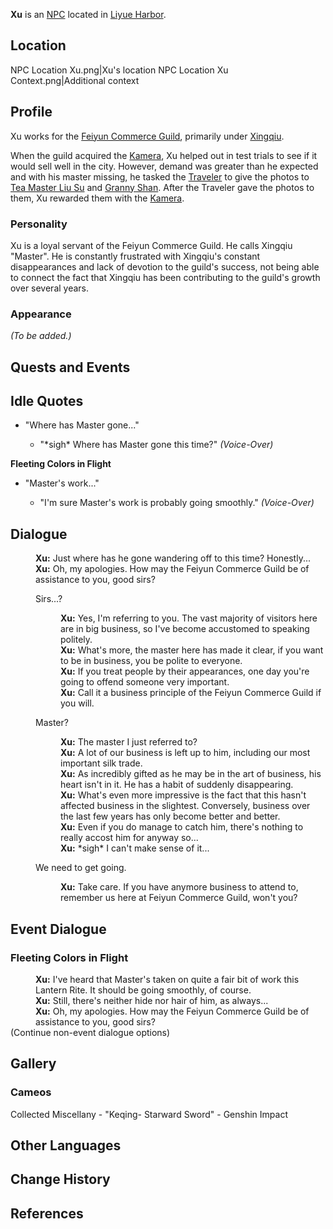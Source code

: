 {{Meta
<!-- REMOVE THIS TEMPLATE AFTER ADDING MISSING INFO -->
|missing_NPC_profile  = yes
}}
{{Character Infobox
|image            = NPC Xu.png
|type             = NPC
|region           = Liyue
|affiliation      = Feiyun Commerce Guild
|title            = Servant, Feiyun Commerce Guild
}}
'''Xu''' is an [[NPC]] located in [[Liyue Harbor]].

==Location==
<gallery hideaddbutton="true" captionalign="center">
NPC Location Xu.png|Xu's location
NPC Location Xu Context.png|Additional context
</gallery>

==Profile==
<!-- detailed story/lore information goes here -->
Xu works for the [[Feiyun Commerce Guild]], primarily under [[Xingqiu]].

When the guild acquired the [[Kamera]], Xu helped out in test trials to see if it would sell well in the city. However, demand was greater than he expected and with his master missing, he tasked the [[Traveler]] to give the photos to [[Tea Master Liu Su]] and [[Granny Shan]]. After the Traveler gave the photos to them, Xu rewarded them with the [[Kamera]].

===Personality===
Xu is a loyal servant of the Feiyun Commerce Guild. He calls Xingqiu "Master". He is constantly frustrated with Xingqiu's constant disappearances and lack of devotion to the guild's success, not being able to connect the fact that Xingqiu has been contributing to the guild's growth over several years.

===Appearance===
''(To be added.)''

==Quests and Events==
{{Quest Appearances}}

==Idle Quotes==
* "Where has Master gone..."
**{{A|VO Xu 01.ogg}} "*sigh* Where has Master gone this time?" ''(Voice-Over)''

'''Fleeting Colors in Flight'''
* "Master's work..."
** {{A|VO Xu 01 (Lantern Rite).ogg}} "I'm sure Master's work is probably going smoothly." ''(Voice-Over)''

==Dialogue==
{{Dialogue start}}
:'''Xu:''' Just where has he gone wandering off to this time? Honestly...
:'''Xu:''' Oh, my apologies. How may the Feiyun Commerce Guild be of assistance to you, good sirs?
:{{DIcon}} Sirs...?
::'''Xu:''' Yes, I'm referring to you. The vast majority of visitors here are in big business, so I've become accustomed to speaking politely.
::'''Xu:''' What's more, the master here has made it clear, if you want to be in business, you be polite to everyone.
::'''Xu:''' If you treat people by their appearances, one day you're going to offend someone very important.
::'''Xu:''' Call it a business principle of the Feiyun Commerce Guild if you will.
:{{DIcon}} Master?
::'''Xu:''' The master I just referred to?
::'''Xu:''' A lot of our business is left up to him, including our most important silk trade.
::'''Xu:''' As incredibly gifted as he may be in the art of business, his heart isn't in it. He has a habit of suddenly disappearing.
::'''Xu:''' What's even more impressive is the fact that this hasn't affected business in the slightest. Conversely, business over the last few years has only become better and better.
::'''Xu:''' Even if you do manage to catch him, there's nothing to really accost him for anyway so...
::'''Xu:''' *sigh* I can't make sense of it...
:{{DIcon}} We need to get going.
::'''Xu:''' Take care. If you have anymore business to attend to, remember us here at Feiyun Commerce Guild, won't you?
{{Dialogue end}}

==Event Dialogue==
===Fleeting Colors in Flight===
{{Dialogue start}}
:'''Xu:''' I've heard that Master's taken on quite a fair bit of work this Lantern Rite. It should be going smoothly, of course.
:'''Xu:''' Still, there's neither hide nor hair of him, as always...
:'''Xu:''' Oh, my apologies. How may the Feiyun Commerce Guild be of assistance to you, good sirs?
;(Continue non-event dialogue options)
{{Dialogue end}}
<!--
==Trivia==
-->
==Gallery==
===Cameos===
<gallery hideaddbutton="true" captionalign="center">
Collected Miscellany - "Keqing- Starward Sword" - Genshin Impact
</gallery>

==Other Languages==
{{Other Languages
|default_hidden = 1
|en      = Xu
|zhs     = 阿旭
|zhs_rm  = Ā Xù
|zht     = 阿旭
|zht_rm  = Ā Xù
|ja      = 阿旭
|ja_rm   = A Kyoku<ref>{{Ref/Quest|Seagaze Sunset|note=Japanese Voice-Over}}</ref>
|ko      = {{tt|욱|旭}}이
|ko_rm   = Uk-i
|es      = Xu
|fr      = Xu
|ru      = Сюй
|th      = Xu
|vi      = Xu
|de      = Xu
|id      = Xu
|pt      = Xu
}}

==Change History==
{{Change History|1.0}}

==References==
{{Reflist}}